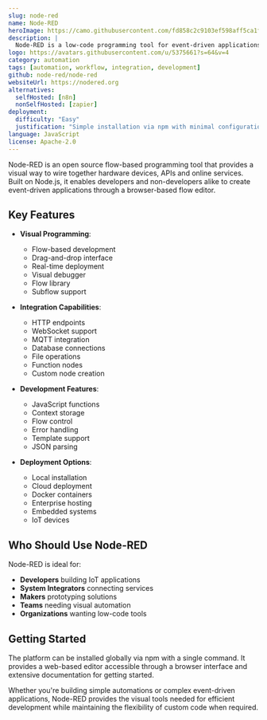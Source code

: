 ```yaml
---
slug: node-red
name: Node-RED
heroImage: https://camo.githubusercontent.com/fd858c2c9103ef598aff5ca1f4c818d912093009a94879b7d4a90e8357f7a421/68747470733a2f2f6e6f64657265642e6f72672f696d616765732f6e6f64652d7265642d73637265656e73686f742e706e67
description: |
  Node-RED is a low-code programming tool for event-driven applications that enables you to wire together hardware devices, APIs and online services using a visual flow-based development environment.
logo: https://avatars.githubusercontent.com/u/5375661?s=64&v=4
category: automation
tags: [automation, workflow, integration, development]
github: node-red/node-red
websiteUrl: https://nodered.org
alternatives:
  selfHosted: [n8n]
  nonSelfHosted: [zapier]
deployment:
  difficulty: "Easy"
  justification: "Simple installation via npm with minimal configuration required."
language: JavaScript
license: Apache-2.0
---
```


Node-RED is an open source flow-based programming tool that provides a visual
way to wire together hardware devices, APIs and online services. Built on
Node.js, it enables developers and non-developers alike to create event-driven
applications through a browser-based flow editor.

## Key Features

- **Visual Programming**:

  - Flow-based development
  - Drag-and-drop interface
  - Real-time deployment
  - Visual debugger
  - Flow library
  - Subflow support

- **Integration Capabilities**:

  - HTTP endpoints
  - WebSocket support
  - MQTT integration
  - Database connections
  - File operations
  - Function nodes
  - Custom node creation

- **Development Features**:

  - JavaScript functions
  - Context storage
  - Flow control
  - Error handling
  - Template support
  - JSON parsing

- **Deployment Options**:
  - Local installation
  - Cloud deployment
  - Docker containers
  - Enterprise hosting
  - Embedded systems
  - IoT devices

## Who Should Use Node-RED

Node-RED is ideal for:

- **Developers** building IoT applications
- **System Integrators** connecting services
- **Makers** prototyping solutions
- **Teams** needing visual automation
- **Organizations** wanting low-code tools

## Getting Started

The platform can be installed globally via npm with a single command. It
provides a web-based editor accessible through a browser interface and extensive
documentation for getting started.

Whether you're building simple automations or complex event-driven applications,
Node-RED provides the visual tools needed for efficient development while
maintaining the flexibility of custom code when required.
